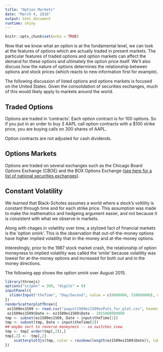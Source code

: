 ```yaml
---
title: "Option Markets"
date: "March 4, 2016"
output: html_document
runtime: shiny
---
```


```r
knitr::opts_chunk$set(echo = TRUE)
```

Now that we know what an option is at the fundamental level, we can look at the features of options which are actually traded in present markets.  The particular features of traded options and option markets can affect the demand for these options and ultimately the option price itself.  We'll also discuss how the nature of options determines the relationship between options and stock prices (which reacts to new information first for example).

The following discussion of listed options and options markets is focused on the United States.  Given the consolidation of securities exchanges, much of this would likely apply to markets around the world. 

## Traded Options

Options are traded in 'contracts'.  Each option contract is for 100 options.  So if you put in an order to buy 3 AAPL call option contracts with a \$100 strike price, you are buying calls on 300 shares of AAPL.

Option contracts are not adjusted for cash dividends.  

## Options Markets

Options are traded on several exchanges such as the Chicago Board Options Exchange (CBOE) and the BOX Options Exchange ([see here for a list of national securities exchanges](https://www.sec.gov/divisions/marketreg/mrexchanges.shtml)).


## Constant Volatility

We learned that Black-Scholes assumes a world where a stock's voltility is constant through time and for each strike price.  This assumption was made to make the mathematics and hedgeing argument easier, and not because it is consistent with what we observe in markets.  

Along with chages in volatility over time, a stylized fact of financial markets is the 'option smirk'.  This is the observation that out-of-the-money options have higher implied volatility that in-the-money and at-the-money options. 

Interestingly, prior to the 1987 stock market crash, the relationship of option moneyness to implied volatility was called the 'smile' because volatility was lowest for at-the-money options and increased for both out and in the money directions.  

The following app shows the option smirk over August 2015.

```r
library(threejs)
options("scipen" = 100, "digits" = 6)
inputPanel({
  sliderInput("theTime", "Day/Second", value = c(0000000, 310000000), min = 0000000, max = 3100000, animate = animationOptions(interval = 300), sep = "", step = 60)
})
renderScatterplotThree({
 ez1509es1509 <- read.csv("august1509ez1509esPuts_for_plot.csv", header = TRUE)[, -1]
 ez1509es1509$Date <- ez1509es1509$Date - 2015080000000
tmp <- subset(ez1509es1509, Date > input$theTime[1])
tmp <- subset(tmp, Date < input$theTime[2])
## maybe sort to reverse moneyness -- so switches view
tmp <- tmp[ order(tmp[,2]),]
tmp[,2] <- -tmp[,2]
    scatterplot3js(tmp, color = rainbow(length(ez1509es1509$Date)), labels = c("Time", "-Moneyness", "Implied Volatility"))
})
```

